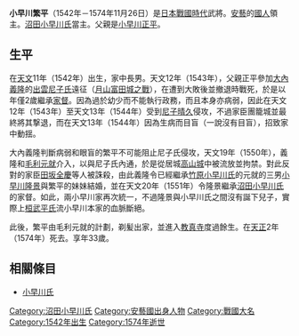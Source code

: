 {{unreferenced|time=2015-09-12T17:06:27+00:00}}
{{日本武士
|名稱= 小早川 繁平
|圖片名稱= 
|圖片大小= 
|圖片說明= 
|時代= [[日本戰國時代|日本戰國時代]]
|出生日期= [[天文_(後奈良天皇)|天文]]11年（1542年）
|出生地點= 
|逝世日期= [[天正_(日本)|天正]]2年11月13日（1574年11月26日）
|逝世地點= 
|假名= 
|羅馬字= 
|幼名= 又鶴丸
|改名= 
|别名= 元平
|諡号= 
|神号= 
|戒名= 一珠院文室元緒
|洗禮名= 
|墓所= 
|朝廷官位= 
|幕府職位= 
|主君= 
|藩= 
|氏族= [[小早川氏|小早川氏]]
|父母= 父：[[小早川正平|小早川正平]]
|養父= 
|養母= 
|兄弟= 
|姐妹= 妹：[[問田大方|問田大方]]（[[小早川隆景|小早川隆景]]室）
|正室= 
|側室= 
|嗣子= 
|嗣女= 
|養子= 
|養女= 
}}
{{japanese|japanese=小早川 繁平|kana=こばやかわ しげひら|romaji=Kobayakawa Shigehira}}
'''小早川繁平'''（1542年－1574年11月26日）是[[日本戰國時代|日本戰國時代]]武將。[[安藝|安藝]]的[[國人|國人]]領主。[[沼田小早川氏|沼田小早川氏]]當主。父親是[[小早川正平|小早川正平]]。

== 生平 ==
在[[天文_(後奈良天皇)|天文]]11年（1542年）出生，家中長男。天文12年（1543年），父親正平參加[[大內義隆|大內義隆]]的[[出雲|出雲]][[尼子氏|尼子氏]]遠征（[[月山富田城之戰|月山富田城之戰]]），在遭到大敗後並撤退時戰死，於是以年僅2歲繼承[[家督|家督]]。因為過於幼少而不能執行政務，而且本身亦病弱，因此在天文12年（1543年）至天文13年（1544年）受到[[尼子晴久|尼子晴久]]侵攻，不過家臣團籠城並最終將其撃退，而在天文13年（1544年）因為生病而目盲（一說沒有目盲），招致家中動揺。

大內義隆判斷病弱和眼盲的繁平不可能阻止尼子氏侵攻，天文19年（1550年），義隆和[[毛利元就|毛利元就]]介入，以與尼子氏內通，於是從居城[[高山城|高山城]]中被流放並拘禁。對此反對的家臣[[田坂全慶|田坂全慶]]等人被誅殺，由此義隆令已經繼承[[竹原小早川氏|竹原小早川氏]]的元就的三男[[小早川隆景|小早川隆景]]與繁平的妹妹結婚，並在天文20年（1551年）令隆景繼承[[沼田小早川氏|沼田小早川氏]]的家督。如此，兩小早川家再次統一，不過隆景與小早川氏之間沒有誕下兒子，實際上[[桓武平氏|桓武平氏]]流小早川本家的血脈斷絕。

此後，繁平由毛利元就的計劃，剃髪出家，並進入[[教真寺|教真寺]]度過餘生。在[[天正_(日本)|天正]]2年（1574年）死去。享年33歲。

== 相關條目 ==
*[[小早川氏|小早川氏]]

{{小早川氏歷代當主|沼田小早川氏歷代當主|1543年－1551年}}
[[Category:沼田小早川氏|Category:沼田小早川氏]]
[[Category:安藝國出身人物|Category:安藝國出身人物]]
[[Category:戰國大名|Category:戰國大名]]
[[Category:1542年出生|Category:1542年出生]]
[[Category:1574年逝世|Category:1574年逝世]]